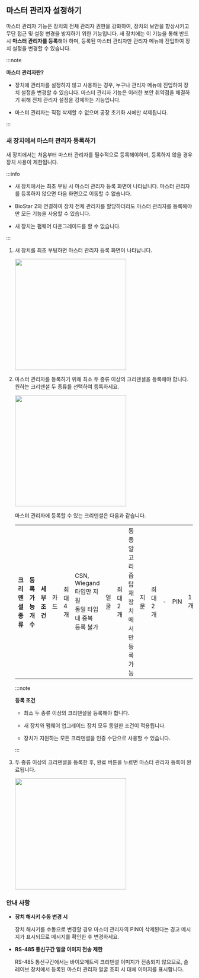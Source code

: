 ## 마스터 관리자 설정하기

<Cmd>마스터 관리자</Cmd> 기능은 장치의 전체 관리자 권한을 강화하여, 장치의 보안을 향상시키고 무단 접근 및 설정 변경을 방지하기 위한 기능입니다. 새 장치에는 이 기능을 통해 반드시 **마스터 관리자를 등록**해야 하며, 등록된 마스터 관리자만 관리자 메뉴에 진입하여 장치 설정을 변경할 수 있습니다.

:::note

**마스터 관리자란?**

* 장치에 관리자를 설정하지 않고 사용하는 경우, 누구나 관리자 메뉴에 진입하여 장치 설정을 변경할 수 있습니다. 마스터 관리자 기능은 이러한 보안 취약점을 해결하기 위해 전체 관리자 설정을 강제하는 기능입니다.

* 마스터 관리자는 직접 삭제할 수 없으며 <Cmd>공장 초기화</Cmd> 시에만 삭제됩니다.

:::

### 새 장치에서 마스터 관리자 등록하기

새 장치에서는 처음부터 <Cmd>마스터 관리자</Cmd>를 필수적으로 등록해야하며, 등록하지 않을 경우 장치 사용이 제한됩니다.

:::info

* 새 장치에서는 최초 부팅 시 <Cmd>마스터 관리자</Cmd> 등록 화면이 나타납니다. <Cmd>마스터 관리자</Cmd>를 등록하지 않으면 다음 화면으로 이동할 수 없습니다.

* BioStar 2와 연결하여 장치 전체 관리자를 할당하더라도 <Cmd>마스터 관리자</Cmd>를 등록해야만 모든 기능을 사용할 수 있습니다.

* 새 장치는 펌웨어 다운그레이드를 할 수 없습니다.

:::

1. 새 장치를 최초 부팅하면 <Cmd>마스터 관리자</Cmd> 등록 화면이 나타납니다.

    <Include product='biostation_3'>

    <Image src='/img/how-to/setting-master-admin-1.png' width='300px' />

    </Include>

1. <Cmd>마스터 관리자</Cmd>를 등록하기 위해 최소 두 종류 이상의 크리덴셜을 등록해야 합니다. 원하는 크리덴셜 두 종류를 선택하여 등록하세요.

    <Include product='biostation_3'>

    <Image src='/img/how-to/setting-master-admin-2.png' width='300px' />

    </Include>

    <Cmd>마스터 관리자</Cmd>에 등록할 수 있는 크리덴셜은 다음과 같습니다.

    <Table>
      <Tbody>
      <Row>
        <Th>크리덴셜 종류</Th>
        <Th>등록 가능 개수</Th>
        <Th>세부 조건</Th>
      </Row>
      <Row>
        <Td>카드</Td>
        <Td>최대 4개</Td>
        <Td>CSN, Wiegand 타입만 지원<br/>동일 타입 내 중복 등록 불가</Td>
      </Row>
      <Row>
        <Td>얼굴</Td>
        <Td>최대 2개</Td>
        <Td>동종 알고리즘 탑재 장치에서만 등록 가능</Td>
      </Row>
      <Row>
        <Td>지문</Td>
        <Td>최대 2개</Td>
        <Td>-</Td>
      </Row>
      <Row>
        <Td>PIN</Td>
        <Td>1개</Td>
        <Td>최소 8자리 이상</Td>
      </Row>
      </Tbody>
    </Table>

    :::note

    **등록 조건**

    * 최소 두 종류 이상의 크리덴셜을 등록해야 합니다.

    * 새 장치와 펌웨어 업그레이드 장치 모두 동일한 조건이 적용됩니다.

    * 장치가 지원하는 모든 크리덴셜을 인증 수단으로 사용할 수 있습니다.

    :::

1. 두 종류 이상의 크리덴셜을 등록한 후, <Cmd>완료</Cmd> 버튼을 누르면 <Cmd>마스터 관리자</Cmd> 등록이 완료됩니다.

    <Include product='biostation_3'>

    <Image src='/img/how-to/setting-master-admin-3.png' width='300px' />

    </Include>

### 안내 사항

* **장치 해시키 수동 변경 시**

  장치 해시키를 수동으로 변경할 경우 마스터 관리자의 PIN이 삭제된다는 경고 메시지가 표시되므로 메시지를 확인한 후 변경하세요.

* **RS-485 통신구간 얼굴 이미지 전송 제한**

  RS-485 통신구간에서는 바이오메트릭 크리덴셜 이미지가 전송되지 않으므로, 슬레이브 장치에서 등록된 마스터 관리자 얼굴 조회 시 대체 이미지를 표시합니다.